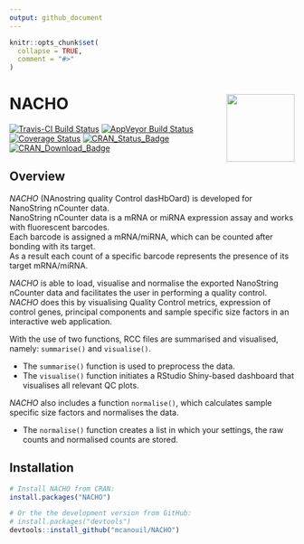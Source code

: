 ```yaml
---
output: github_document
---
```


<!-- README.md is generated from README.Rmd. Please edit that file -->

```r
knitr::opts_chunk$set(
  collapse = TRUE,
  comment = "#>"
)
```

# NACHO <img src="man/figures/nacho_hex.png" align="right" width="120" />

[![Travis-CI Build Status](https://travis-ci.org/mcanouil/NACHO.svg?branch=master)](https://travis-ci.org/mcanouil/NACHO)
[![AppVeyor Build Status](https://ci.appveyor.com/api/projects/status/github/mcanouil/NACHO?branch=master&svg=true)](https://ci.appveyor.com/project/mcanouil/NACHO)
[![Coverage Status](https://img.shields.io/codecov/c/github/mcanouil/NACHO/master.svg)](https://codecov.io/github/mcanouil/NACHO?branch=master)
[![CRAN_Status_Badge](http://www.r-pkg.org/badges/version/NACHO)](https://cran.r-project.org/package=NACHO)
[![CRAN_Download_Badge](http://cranlogs.r-pkg.org/badges/NACHO)](https://cran.r-project.org/package=NACHO)

## Overview 

*NACHO* (NAnostring quality Control dasHbOard) is developed for NanoString nCounter data.  
NanoString nCounter data is a mRNA or miRNA expression assay and works with fluorescent barcodes.  
Each barcode is assigned a mRNA/miRNA, which can be counted after bonding with its target.  
As a result each count of a specific barcode represents the presence of its target mRNA/miRNA.


*NACHO* is able to load, visualise and normalise the exported NanoString nCounter data and facilitates the user in performing a quality control.  
*NACHO* does this by visualising Quality Control metrics, expression of control genes, principal components and sample specific size factors in an interactive web application.

With the use of two functions, RCC files are summarised and visualised, namely: `summarise()` and `visualise()`.

* The `summarise()` function is used to preprocess the data. 
* The `visualise()` function initiates a RStudio Shiny-based dashboard that visualises all relevant QC plots.

*NACHO* also includes a function `normalise()`, which calculates sample specific size factors and normalises the data.

* The `normalise()` function creates a list in which your settings, the raw counts and normalised counts are stored.


## Installation

```r
# Install NACHO from CRAN:
install.packages("NACHO")

# Or the the development version from GitHub:
# install.packages("devtools")
devtools::install_github("mcanouil/NACHO")
```

